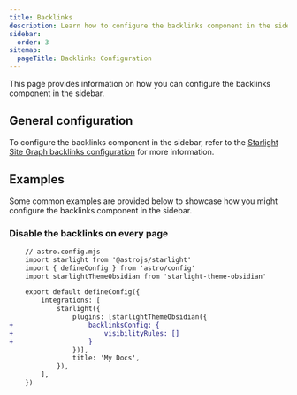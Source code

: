```yaml
---
title: Backlinks
description: Learn how to configure the backlinks component in the sidebar.
sidebar:
  order: 3
sitemap:
  pageTitle: Backlinks Configuration
---
```


This page provides information on how you can configure the backlinks component in the sidebar.

## General configuration

To configure the backlinks component in the sidebar, refer to the [Starlight Site Graph backlinks configuration](https://fevol.github.io/starlight-site-graph/configuration/backlinks) for more information.

## Examples

Some common examples are provided below to showcase how you might configure the backlinks component in the sidebar.

### Disable the backlinks on every page

```diff lang="js"
	// astro.config.mjs
	import starlight from '@astrojs/starlight'
	import { defineConfig } from 'astro/config'
	import starlightThemeObsidian from 'starlight-theme-obsidian'

	export default defineConfig({
		integrations: [
			starlight({
				plugins: [starlightThemeObsidian({
+					backlinksConfig: {
+						visibilityRules: []
+					}
				})],
				title: 'My Docs',
			}),
		],
	})
```

